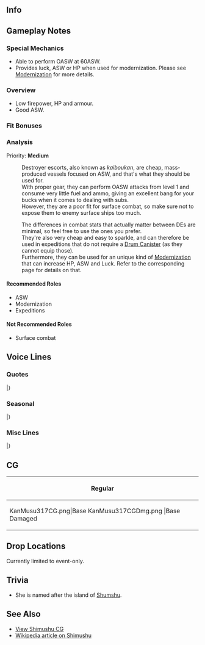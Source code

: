 ==Info==
{{KanmusuInfo|ID=317}}
{{KanmusuInfo|ID=317a}}

==Gameplay Notes==
===Special Mechanics===
* Able to perform OASW at 60ASW.
* Provides luck, ASW or HP when used for modernization. Please see [[Modernization]] for more details.

===Overview===
* Low firepower, HP and armour.
* Good ASW.

===Fit Bonuses===
{{:{{BASEPAGENAME}}/Equipment Bonuses}}
{{clear}}

===Analysis===
Priority: '''Medium'''

:Destroyer escorts, also known as ''kaiboukan'', are cheap, mass-produced vessels focused on ASW, and that's what they should be used for.
:With proper gear, they can perform OASW attacks from level 1 and consume very little fuel and ammo, giving an excellent bang for your bucks when it comes to dealing with subs.
:However, they are a poor fit for surface combat, so make sure not to expose them to enemy surface ships too much.

:The differences in combat stats that actually matter between DEs are minimal, so feel free to use the ones you prefer.
:They're also very cheap and easy to sparkle, and can therefore be used in expeditions that do not require a [[Drum Canister]] (as they cannot equip those).
:Furthermore, they can be used for an unique kind of [[Modernization]] that can increase HP, ASW and Luck. Refer to the corresponding page for details on that.


====Recommended Roles====
* ASW
* Modernization
* Expeditions

====Not Recommended Roles====
* Surface combat

==Voice Lines==
===Quotes===
{{ShipquoteHeader}}
{{ShipquoteKai
| scenario    =Introduction
| origin      =占守型海防艦1番艦、占守っす！　司令、沿岸防衛はこの占守に任せるっす。海を守る、海防艦っす。うん！
| translation =I'm the first ship of the Shimushu-class coastal defence ships, Shimushu-su. Leave the coastal defense to me commander-su. I'm the coastal defence ship that will protect the seas-su!<ref>Her verbal tic is -su (っす).</ref>
| audio       =Shimushu-Introduction.mp3
}}
{{ShipquoteKai
| scenario    =Library
| origin      =沿岸警備や北方漁場警備のために建造された甲型海防艦、その一番艦っす。千島列島最北端*1の占守島の名前をもらったっす！
平時には漁場や漁民を守るため、小さい体だけど、大事な役目も証もあったっす。戦いが厳しくなって、船団護衛や対潜哨戒にも全力っす。
全てが終わった後、みんなを連れて帰るとっても大切な役目も果たしたっす。占守、その名、きっと憶えてほしいっしゅ。
| translation =I'm the first ship of the A-class Coastal Defence Ships built for coastal and northern fishery guard duties-su.
I was named for Shimushu, the northernmost of the Kuril Islands-su. My military duties were for the sake of protecting fisheries and fishermen, and even though my body is small I had an important duty-su. During the height of the war, I was doing my best with fleet escort and anti-submarine duties-su.
Once everything is over, I'll take everyone home-su. It's a very important duty-su. Make sure you remember the name Shimushu-su.
| audio       =Shimushu-Library.mp3
}}
{{ShipquoteKai
| scenario    =Secretary 1
| origin      =しれぇー、呼んだっすか？
| translation =Commander, did you call me-su?
| audio       =Shimushu-Sec1.mp3
}}
{{ShipquoteKai
| scenario    =Secretary 2
| origin      =しむしゅしゅしゅっ～♪
| translation =I'm Shimushu-su!
| audio       =Shimushu-Sec2.mp3
}}
{{ShipquoteKai
| scenario    =Secretary 3
| origin      =はぅっ？！　司令、脅かしっこなしっす。マジなしっす！
| translation =Wha! Don't scare me commander-su. I'm serious-su.
| audio       =Shimushu-Sec3.mp3
}}
{{ShipquoteKai
| scenario    =Secretary Idle
| origin      =しれぇー、これはどうするっしゅ？　って、聞いてないっしゅぅ！　しむしゅしゅしゅっ！　もう、こっちを見るっしゅ。海防艦占守様っすよ？　んん？　んんんっ！ よ、よし、それでいいっしゅ！
| translation =What do I do about this Commander-su? Hey, you're not listening-su. It's me Shimushu-su! Hey, look over here! It's the coastal defence ship Shimushu-sama-su! Hmm? Grrrr. Ri... right, that's better-su.
| audio       =Shimushu-SecIdle.mp3
}}
{{ShipquoteKai
| scenario    =Wedding
| origin      =ふんふ～っしゅっしゅしゅ～♪　あれ、司令？　暇してるっす？　じゃぁ、クナと一緒に歌でも歌うっすか。　お？　へ？　これは何っす？　キラキラしてて、綺麗っす♪　ほぉ～、なんでかピッタリっす？！
| translation =Hmmm, hmmm, Su su-su~ Oh Commander? Are you free now-su? Then, would you like to sing songs with Kuna and me-su? Oh, eh? What's this-su? It's so sparkly and pretty-su! Oh~, it fits perfectly-su! Hmm?
| audio       =Shimushu-Wedding.mp3
}}
{{ShipquoteKai
| scenario    =Secretary (Married)
| origin      =ん、鮭缶っすか？　贅沢っしゅね～。仕方ない。占守のとっておき、開けるっしゅ！　北の海の恵み、召し上げれっす！　占守もお相伴♪　ん～、美味しいっしゅ♪
| translation =Hmmm? Is that tinned salmon-su? How luxurious Commander-su. Can't be helped, I'll open it up. Come eat the blessing of the north sea-su! I'll have some myself. Mmmmmm~ So delicious.
| audio       =Shimushu-SecMarried.mp3
}}
{{ShipquoteKai
| scenario    =Player's Score
| origin      =あ、情報っすね？待つっす。
| translation =Ah, information right-su? Wait-su.
| audio       =Shimushu-PlayerScore.mp3
}}
{{ShipquoteKai
| scenario    =Joining The Fleet
| origin      =第一海上護衛隊、占守！抜錨っす！
| translation =1st Surface Escort Division, Shimushu! Setting sail-su!
| audio       =Shimushu-JoinFleet.mp3
}}
{{ShipquoteKai
| scenario    =Equipment 1
| origin      =うおぉぉっ、いいっすね～。
| translation =Whoa~, this is good-su.
| audio       =Shimushu-Equip1.mp3
}}
{{ShipquoteKai
| scenario    =Equipment 2
| origin      =ふひひ♪　これでクナに一馬身リードっしゅ！
| translation =Ehehe. This is an important thing-su.
| audio       =Shimushu-Equip2.mp3
}}
{{ShipquoteKai
| scenario    =Equipment 3
| origin      =ん？　なんかいたっす？　気の所為っしゅ？
| translation =Hmm? Did you say something-su? Was it my imagination-su?
| audio       =Shimushu-Equip3.mp3
}}
{{ShipquoteKai
| scenario    =Supply
| origin      =えへへ〜ありがとうっす。
| translation =Ehehe~ Thanks-su.
| audio       =Shimushu-Supply.mp3
}}
{{ShipquoteKai
| scenario    =Docking (Minor)
| origin      =あ痛ぁ～、お風呂直行っすぅ…。
| translation =Ow~ I'm going into the bath-su.
| audio       =Shimushu-DockingMinor.mp3
}}
{{ShipquoteKai
| scenario    =Docking (Major)
| origin      =しれぇー、ちょっとお休みもらうっしゅ…。
| translation =I'm going to take a short rest commander-su.
| audio       =Shimushu-DockingMajor.mp3
}}
{{ShipquoteKai
| scenario    =Construction
| origin      =新戦力、完成っす！　うひひっ♪
| translation =More fighting power has been completed-su! Ehehe~
| audio       =Shimushu-Construction.mp3
}}
{{ShipquoteKai
| scenario    =Return From Sortie
| origin      =しれぇー、艦隊戻ってきたっす。ふぅ…。
| translation =Commander! The fleet has returned-su. Whew~
| audio       =Shimushu-SortieReturn.mp3
}}
{{ShipquoteKai
| scenario    =Starting A Sortie
| origin      =ほら、クナ。しっかり付いてくるっす。艦隊、出撃っしゅ！
| translation =Hey Kuna, follow me properly-su. Fleet, sortie-su!<ref>Kuna refers to her sister ship [[Kunashiri]].</ref>
| audio       =Shimushu-Sortie.mp3
}}
{{ShipquoteKai
| scenario    =Starting A Battle
| origin      =	て、敵っす！　やばいっす～！
| translation =The... enemy-su! This is bad-su!
| audio       =Shimushu-BattleStart.mp3
}}
{{ShipquoteKai
| scenario    =Attack
| origin      =てぇ～っ！　てぇ～っ！
| translation =Fire! Fire~!
| audio       =Shimushu-Attack.mp3
}}
{{ShipquoteKai
| scenario    =Night Battle Attack
| origin      =負っけるかー！　てぇー！
| translation =Like I'll lose! Fire!
| audio       =Shimushu-NightAttack.mp3
}}
{{ShipquoteKai
| scenario    =Night Battle
| origin      =	深追いは禁物っす。でも、仕留めるっすよ！
| translation =Chasing them too far is prohibited-su. But, we'll do it anyway-su!
| audio       =Shimushu-NightBattle.mp3
}}
{{ShipquoteKai
| scenario    =MVP
| origin      =	あっ、どもっす。占守、一番？　っす？　…大湊のみんな、見てたっす？　見てたっすか！？
| translation =Ah, hello. I'm number one-su? Did you see that everyone-su? Did you see-su?
| audio       =Shimushu-MVP.mp3
}}
{{ShipquoteKai
| scenario    =Minor Damage 1
| origin      =あぁぁっ！
| translation =Ahhhh!
| audio       =Shimushu-MinorDamage1.mp3
}}
{{ShipquoteKai
| scenario    =Minor Damage 2
| origin      =しむ…しむ…しゅしゅしゅ～…。
| translation =I'm...Shi...musu-su...
| audio       =Shimushu-MinorDamage2.mp3
}}
{{ShipquoteKai
| scenario    =Major Damage
| origin      =ふっしゅ～…ちょっと、やばいっす。
| translation =Wheeew~ This is a bit bad...
| audio       =Shimushu-MajorDamage.mp3
}}
{{ShipquoteKai
| scenario    =Sunk
| origin      =えぇ？　えぇぇ？　うそぉ～…沈むとかって、聞いてないっしゅ～…
| translation =Eh? Eh!? It can't be... I didn't hear... that I'd be sinking...
| audio       =Shimushu-Sinking.mp3
}}
|}<references/>

===Seasonal===
{{SeasonalHeaderOld}}
{{SeasonalQuote
|scenario = [[Seasonal/Rainy_Season_2017|Rainy Season 2017]]
|origin = くなぁ、今日も雨っす。…で、あれ？何しってるっす？なかなか器用っす。司令の縫いぐるみっすか？あぁ、なんで睨んでるっす？違うっす？
|translation =	It’s raining again today, Kuna-su. …Uh, huh? What are you doing-su? That’s pretty well made. Is it a doll of the commander-su? Ah, why are you glaring at me-su? Am I wrong-su?
|audio = Shimushu_Rainy_Season_Sec1_2017.mp3
|notes = 
}}
{{SeasonalQuote
|scenario = [[Seasonal/Early_Summer_2017|Early Summer 2017]]
|origin = クナ、夏の準備はバッチリっす？えぇ、まだ悩んでるっすか？海防艦は思いっきりが大事っすよ！そうっす！それでいいっす！
|translation =	Are you done with your summer preparations-su, Kuna? Eh, you’re still thinking about it-su? The most important thing for coastal defense boats is to be decisive-su! Yes-su! Just like that-su!
|audio = Shimushu_Sec1_Summer_2017.mp3
|notes = 
}}
{{SeasonalQuote
|scenario = [[Seasonal/Autumn_2017|Autumn 2017]]
|origin = がぁー！秋っす！秋祭りっす！占守すっす！クナ、ガキ、ハチ、盛り上がるっすよ！いざ、鎮守府秋祭りに突撃っす！
|translation =	Gaaah! It’s autumn-su! It’s the autumn festival-su! Shimushusussu! Kuna, Gaki, Hachi; let’s get into the mood! Now it’s time to charge into the Naval Base Autumn Festival-su!<ref>Refering to her sister ships Kunashiri, Ishigaki and Hachijou.</ref>
|audio = Shimushu_Autumn_2017_Sec1.mp3
|notes = 
}}
{{SeasonalQuote
|scenario = [[Seasonal/Saury_2017|Saury Festival 2017]]
|origin = よーし！漁業保護、漁業支援っすね！超ぉ任せるっすよ！海防艦の出番じゃないっすか！クナ、こうしちゃ居られないっす！抜錨っす！
|translation =	Alriiight! It’s time to support and protect the fisheries-su! Leave everything to me-su! It’s time for the coastal defense ships to shine-su! I can’t wait any longer, Kuna! Setting sail-su!
|audio = Shimushu_Sec1_Saury_2017.mp3
|notes = 
}}
{{SeasonalQuote
|scenario = [[Seasonal/Christmas_2017|Christmas 2017]]
|origin = メリークリスマっす！司令ぃ、食べてるっす？もっと沢山食べるっす！かに缶も、さけ缶もあるっす！
|translation =	Merry Christmas-su! Want to have some, Commander? Eat up-su! There’s canned crab and canned salmon too-su!
|audio = Shimushu_Christmas_Sec1.mp3
|notes = 
}}
{{SeasonalQuote
|scenario = [[Seasonal/End_of_Year_2017|End of Year 2017]]
|origin = もう師走っす。一年って本当に早いっす！さあ、海防艦集合っす！大掃除、始めるっす！
|translation =	It’s already December-su. The year sure flew by-su! Now, Coastal Defence Ships, assemble-su! It’s time to start spring cleaning-su!
|audio = Shimushu_Year_End_2017_Sec1.mp3
|notes = 
}}
{{SeasonalQuote
|scenario = [[Seasonal/New_Year_2018|New Year 2018]]
|origin = 司令ぃ、 おめでとうっす！ 占守とクナたちが、新年も司令といっしょしてあげるっす！うひひぃ。
|translation =	Congratulations, Commander! We’ll be spending the next year with you too, Commander! Uhihi~
|audio = Shimushu_New_Years_2018_Sec1.mp3
|notes = 
}}
{{SeasonalQuote
|scenario = [[Seasonal/Setsubun_2018|Setsubun 2018]]
|origin = はい？セッツブーン？No, No, No!節分っすよ！せ・ツ・ブ・ン！あぁ、もう違うっす！
|translation =	Pardon? Settsubuun? No, no, no! It’s Setsubun-su! Se-tsu-bu-n! Ah, jeez, that’s still wrong-su!
|audio = Shimushu_Setsubun_2018_Sec1.mp3
|notes = 
}}
{{SeasonalQuote
|scenario = [[Seasonal/Valentine%27s_Day_2018|Valentine’s Day 2018]]
|origin = ふひひ、作ったっすよ、チョコ。ふひひ、これで司令も一ころっす。くなたちに負けんっす！
|translation =	Fuhihi, I made some chocolates. Fuhihi, now I make the commander fall for me-su. I won’t lose to Kuna and the others-su!
|audio = Shimushu_Valentines_2018_Sec_1.mp3
|notes = 
}}
{{SeasonalQuote
|scenario = [[Seasonal/White_Day_2018|White Day 2018]]
|origin = 司令、お返しありがとうっす。ちょっと自慢っす。うひひ、いっすね、お返し。うふ、うひひぃ。
|translation =	Thanks for the return gift-su, Commander. I’m a bit proud of getting one-su. Hehe, snacks are great-su. Heh, hehe.
|audio = Shimushu_White_Day_2018_Sec1.mp3
|notes = 
}}
{{SeasonalQuote
|scenario = [[Seasonal/Coming_of_Spring_2018|Coming of Spring 2018]]
|origin = お花見の季節っす！桜は素晴らしいっす！クナ、ガキ、ハチ、司令、お花見に突撃っす！ガキ、ハチ、美味しいをいっぱい作るっす！
|translation =	It’s the season for cherry blossom viewing-su! The sakura are wonderful-su! Kuna, Gaki, Hachi, Commander; let’s go cherry blossom viewing-su! Gaki, Hachi; we’ll make lots of delicious things-su!
|audio = Shimushu_Spring_2018_Sec1.mp3
|notes = 
}}
{{SeasonalQuote
|scenario = [[Seasonal/Fifth_Anniversary|5th Anniversary]]
|origin = 司令、やばいっす！五周年のお祝いっす！占守たちは一周年、艦隊は五周年っす！
|translation =	Commander, it’s amazing-su! It’s the 5th Anniversary celebration-su! It’s our 1st Anniversary and the fleet’s 5th Anniversary-su!
|audio = Shimushu_5th_Anniversary_Sec1.mp3
|notes = 
}}
{{SeasonalQuote
|scenario = [[Seasonal/Late_Autumn_2018|Late Autumn 2018]]
|origin = うひひぃ、冬っすよ。冬。でも、鎮守府の冬は、流氷も来ないし余裕っす。宗谷海峡あったりじゃこうは行かないっす。占守すっす。
|translation =	Uhihi, it's winter-su. Winter. But, winter in the Naval Base is a breeze since the drift ice doesn't come here-su. The Souya Strait will be blocked and impassable now-su. Shimushusu-su.
|audio = Shimushu_Late_Autumn_2018_Sec1.mp3
|notes = 
}}
{{SeasonalQuote
|scenario = [[Seasonal/Seventh_Anniversary|7th Anniversary]]
|origin = クナ、司令！やばすぎっす！艦隊七周年っしゅ～！占守たちは三周年、艦隊は七周年っす！！
|translation =	Kuna, Commander! This is totally insane! It's the fleet's 7th Anniversary. It's our 3rd Anniversary but the fleet's 7th!!
|audio = Shimushu_7th_Anniversary_Secretary_2.mp3
|notes = Secretary 2
}}
{{SeasonalQuote
|scenario = [[Seasonal/Eighth_Anniversary|8th Anniversary]]
|origin = クナ、ガキ、ハチ、そんで司令、やばいっす！占守たちは四周年、艦隊は八周年っしゅ！！
|translation =	Kuna, Gaki, Hachi and Commander; big news! It's our 4th Anniversary and the fleet's 8th!!
|audio = Shimushu_8th Anniversary_Secretary_1.mp3
|notes = 
}}
|}<references/>

{{clear}}

===Misc Lines===
{{SeasonalHeaderOld}}
{{SeasonalQuote
|scenario = [[Summer 2020 Event]]
|origin = やるときゃやるっす！撃って！撃ってぇ〜！ 
|translation =You gotta do what you gotta do! Fire! Fireee! 
|audio = Ship_Voice_Shimushu_Kai_Rainy-Summer_2020_Event_Friend_Fleet_1.mp3
|notes = Friend Fleet 1
}}
|}
<references/>
{{clear}}

==CG==
{| class="mw-collapsible mw-collapsed wikitable" style="width: 100%;"
!Regular
|-
|<gallery>
KanMusu317CG.png|Base
KanMusu317CGDmg.png |Base Damaged
</gallery>
|}

==Drop Locations==
Currently limited to event-only.

==Trivia==
*She is named after the island of [https://en.wikipedia.org/wiki/Shumshu Shumshu].

==See Also==
*[[Shimushu/Gallery|View Shimushu CG]]
*[[wikipedia:Japanese escort Shimushu|Wikipedia article on Shimushu]]
{{Shiplist}}
